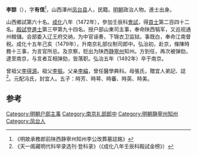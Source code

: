 {{明清人物信息框
| 姓名 = 李諒
| 原名 =
| 圖片名稱 = 
| 圖片大小 = 
| 圖片說明 = 
| 最高職務 = 陕西静寧州知州
| 國家 = 大明
| 爵位 =
| 籍貫 = [[山西|山西]][[澤州|澤州]]
| 族裔 = 漢族
| 旗籍 = 
| 字號 = 字有信
| 室名 = 
| 諡號 = 
| 出生日期 = [[正统_(年号)|正統]]四年己未（1439年）二月二十三日
| 出生地點 = 山西澤州
| 逝世日期 = [[弘治|弘治]]五年壬子（1492年）九月一日
| 逝世地點 = 南京
| 墓葬 =
| 配偶 =
| 親屬 = 
| 出身 = 
*成化八年壬辰科同進士出身
| 經歷 = 
| 著作 =
}}
'''李諒'''（{{bd|1439年||1492年}}），字'''有信'''<ref>《明故承務郎前陕西静寧州知州李公改葬墓誌銘》</ref>，山西澤州[[凤台县|凤台县]]人，民籍。[[明朝|明朝]]政治人物。進士出身。

山西鄉試第六十名。[[成化|成化]]八年（1472年），參加壬辰科[[會試|會試]]，得[[貢士|貢士]]第二百四十二名。[[殿試|殿試]]登[[進士|進士]]第三甲第九十四名。授户部山東司主事，奉命陕西犒军，又巡视通州粮儲。会部委入辽王府交纳，为中官诬奏，下锦衣卫监狱。事既白，奉命江南督税。成化十五年己亥（1479年），升南京礼部仪制司郎中。弘治初，赴京，條陳時務十三事，为言官所忌。及京察，贬出为陕西[[静寧州|静寧州]]知州。方到任，再次被弹劾，逮至南京，与言者互相弹劾，皆落职。弘治五年（1492年）卒于南京。

曾祖父[[李得源|李得源]]。祖父[[李振|李振]]。父亲[[李綸|李綸]]，曾任醫學典科。母張氏，贈宜人弟記、誌<ref>《天一阁藏明代科举录选刊·登科录》（《成化八年壬辰科殿試金榜》）</ref>。元配冯氏，封宜人。五子：時芳、時萼、時蕃、時英、時美。

==参考==
{{reflist}}
{{明朝人物小作品}}
{{成化八年壬辰科殿試金榜}}
[[Category:明朝户部主事|Category:明朝户部主事]]
[[Category:南京礼部郎中|Category:南京礼部郎中]]
[[Category:明朝静寧州知州|Category:明朝静寧州知州]]
[[Category:凤台人|Category:凤台人]]